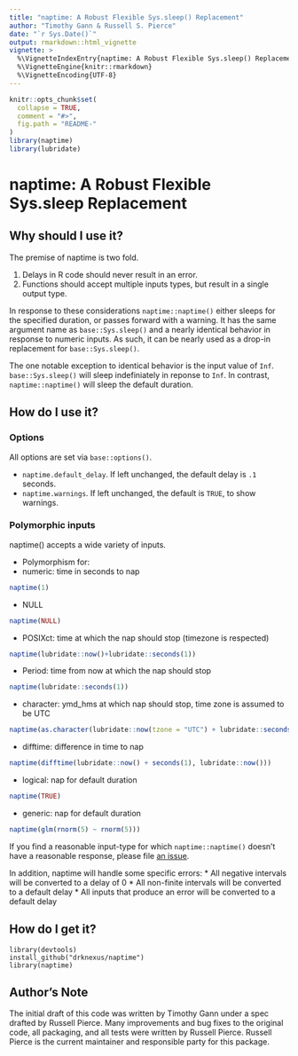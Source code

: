 ```yaml
---
title: "naptime: A Robust Flexible Sys.sleep() Replacement"
author: "Timothy Gann & Russell S. Pierce"
date: "`r Sys.Date()`"
output: rmarkdown::html_vignette
vignette: >
  %\VignetteIndexEntry{naptime: A Robust Flexible Sys.sleep() Replacement}
  %\VignetteEngine{knitr::rmarkdown}
  %\VignetteEncoding{UTF-8}
---
```


```r
knitr::opts_chunk$set(
  collapse = TRUE,
  comment = "#>",
  fig.path = "README-"
)
library(naptime)
library(lubridate)
```
# naptime: A Robust Flexible Sys.sleep Replacement

## Why should I use it?

The premise of naptime is two fold.  

1. Delays in R code should never result in an error.
2. Functions should accept multiple inputs types, but result in a single output type.  

In response to these considerations `naptime::naptime()` either sleeps for the specified duration, or passes forward with a warning.  It has the same argument name as `base::Sys.sleep()` and a nearly identical behavior in response to numeric inputs.  As such, it can be nearly used as a drop-in replacement for `base::Sys.sleep()`.  

The one notable exception to identical behavior is the input value of `Inf`.  `base::Sys.sleep()` will sleep indefiniately in reponse to `Inf`.  In contrast, `naptime::naptime()` will sleep the default duration.

## How do I use it?

### Options
All options are set via `base::options()`.

* `naptime.default_delay`.  If left unchanged, the default delay is `.1` seconds.
* `naptime.warnings`.  If left unchanged, the default is `TRUE`, to show warnings.

### Polymorphic inputs
naptime() accepts a wide variety of inputs.

* Polymorphism for:
 * numeric: time in seconds to nap
```r
naptime(1)
```
 * NULL
```r
naptime(NULL)
```
 * POSIXct: time at which the nap should stop (timezone is respected)
```r
naptime(lubridate::now()+lubridate::seconds(1))
```
 * Period: time from now at which the nap should stop
```r
naptime(lubridate::seconds(1))
```
 * character: ymd_hms at which nap should stop, time zone is assumed to be UTC
 ```r
 naptime(as.character(lubridate::now(tzone = "UTC") + lubridate::seconds(1)))
 ```
 * difftime: difference in time to nap
 ```r
 naptime(difftime(lubridate::now() + seconds(1), lubridate::now()))
 ```
 * logical: nap for default duration
```r
naptime(TRUE)
```
 * generic: nap for default duration
 ```r
 naptime(glm(rnorm(5) ~ rnorm(5)))
 ```
If you find a reasonable input-type for which `naptime::naptime()` doesn't have a reasonable response, please file [an issue](https://github.com/drknexus/naptime/issues).

In addition, naptime will handle some specific errors:
* All negative intervals will be converted to a delay of 0
* All non-finite intervals will be converted to a default delay
* All inputs that produce an error will be converted to a default delay

## How do I get it?
```
library(devtools)
install_github("drknexus/naptime")
library(naptime)
```

## Author's Note
The initial draft of this code was written by Timothy Gann under a spec drafted by Russell Pierce.  Many improvements and bug fixes to the original code, all packaging, and all tests were written by Russell Pierce.  Russell Pierce is the current maintainer and responsible party for this package.
